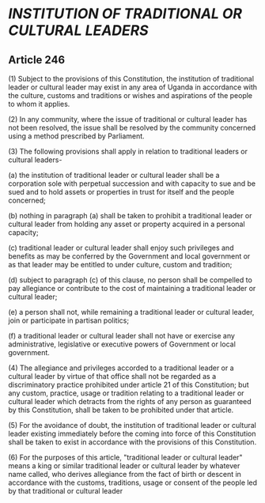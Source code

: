 # *INSTITUTION OF TRADITIONAL OR CULTURAL LEADERS*

## Article 246
(1) Subject to the provisions of this Constitution, the institution of traditional leader or cultural
leader may exist in any area of Uganda in accordance with the culture, customs and traditions or
wishes and aspirations of the people to whom it applies.

(2) In any community, where the issue of traditional or cultural leader has not been resolved, the
issue shall be resolved by the community concerned using a method prescribed by Parliament.

(3) The following provisions shall apply in relation to traditional leaders or cultural leaders-

(a) the institution of traditional leader or cultural leader shall be a corporation sole with perpetual
succession and with capacity to sue and be sued and to hold assets or properties in trust for itself
and the people concerned;

(b) nothing in paragraph (a) shall be taken to prohibit a traditional leader or cultural leader from
holding any asset or property acquired in a personal capacity;

(c) traditional leader or cultural leader shall enjoy such privileges and benefits as may be
conferred by the Government and local government or as that leader may be entitled to under
culture, custom and tradition;

(d) subject to paragraph (c) of this clause, no person shall be compelled to pay allegiance or
contribute to the cost of maintaining a traditional leader or cultural leader;

(e) a person shall not, while remaining a traditional leader or cultural leader, join or participate in
partisan politics;

(f) a traditional leader or cultural leader shall not have or exercise any administrative, legislative
or executive powers of Government or local government.

(4) The allegiance and privileges accorded to a traditional leader or a cultural leader by virtue of
that office shall not be regarded as a discriminatory practice prohibited under article 21 of this
Constitution; but any custom, practice, usage or tradition relating to a traditional leader or cultural
leader which detracts from the rights of any person as guaranteed by this Constitution, shall be
taken to be prohibited under that article.

(5) For the avoidance of doubt, the institution of traditional leader or cultural leader existing
immediately before the coming into force of this Constitution shall be taken to exist in accordance
with the provisions of this Constitution.

(6) For the purposes of this article, "traditional leader or cultural leader" means a king or similar
traditional leader or cultural leader by whatever name called, who derives allegiance from the fact
of birth or descent in accordance with the customs, traditions, usage or consent of the people led
by that traditional or cultural leader